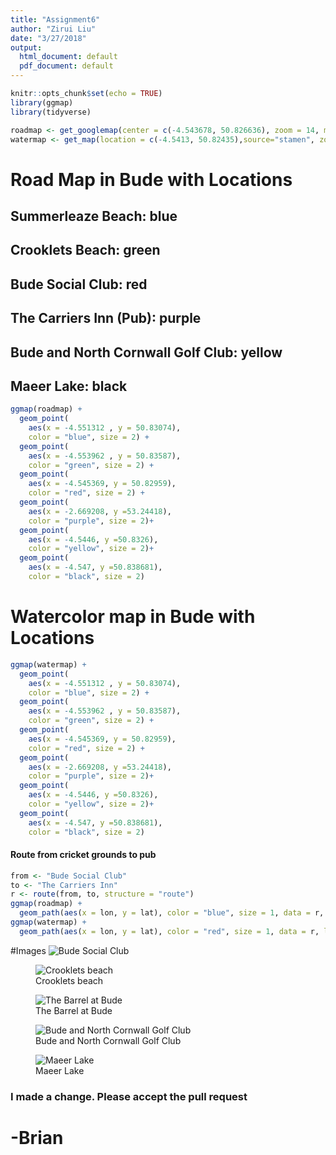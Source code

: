 ```yaml
---
title: "Assignment6"
author: "Zirui Liu"
date: "3/27/2018"
output:
  html_document: default
  pdf_document: default
---
```


```r
knitr::opts_chunk$set(echo = TRUE)
library(ggmap)
library(tidyverse)
```


```r
roadmap <- get_googlemap(center = c(-4.543678, 50.826636), zoom = 14, maptype = "roadmap")
watermap <- get_map(location = c(-4.5413, 50.82435),source="stamen", zoom = 14, maptype = "watercolor")
```

# Road Map in Bude with Locations
## Summerleaze Beach: blue
## Crooklets Beach: green
## Bude Social Club: red
## The Carriers Inn (Pub): purple
## Bude and North Cornwall Golf Club: yellow
## Maeer Lake: black

```r
ggmap(roadmap) +
  geom_point(
    aes(x = -4.551312 , y = 50.83074),
    color = "blue", size = 2) +
  geom_point(
    aes(x = -4.553962 , y = 50.83587),
    color = "green", size = 2) +
  geom_point(
    aes(x = -4.545369, y = 50.82959),
    color = "red", size = 2) +
  geom_point(
    aes(x = -2.669208, y =53.24418),
    color = "purple", size = 2)+
  geom_point(
    aes(x = -4.5446, y =50.8326),
    color = "yellow", size = 2)+
  geom_point(
    aes(x = -4.547, y =50.838681),
    color = "black", size = 2)
```


# Watercolor map in Bude with Locations
```r
ggmap(watermap) +
  geom_point(
    aes(x = -4.551312 , y = 50.83074),
    color = "blue", size = 2) +
  geom_point(
    aes(x = -4.553962 , y = 50.83587),
    color = "green", size = 2) +
  geom_point(
    aes(x = -4.545369, y = 50.82959),
    color = "red", size = 2) +
  geom_point(
    aes(x = -2.669208, y =53.24418),
    color = "purple", size = 2)+
  geom_point(
    aes(x = -4.5446, y =50.8326),
    color = "yellow", size = 2)+
  geom_point(
    aes(x = -4.547, y =50.838681),
    color = "black", size = 2)
```
 
#### Route from cricket grounds to pub
```r
from <- "Bude Social Club"
to <- "The Carriers Inn"
r <- route(from, to, structure = "route")
ggmap(roadmap) + 
  geom_path(aes(x = lon, y = lat), color = "blue", size = 1, data = r, lineend = "round")
ggmap(watermap) + 
  geom_path(aes(x = lon, y = lat), color = "red", size = 1, data = r, lineend = "round")
```


#Images
![Bude Social Club](Bude Social Club.jpg)

![Crooklets beach](Crooklets beach.jpg)

![The Barrel at Bude](The Barrel at Bude.jpeg)

![Bude and North Cornwall Golf Club](golf.jpg)



![Maeer Lake](maer lake.jpeg)





### I made a change. Please accept the pull request
# -Brian

